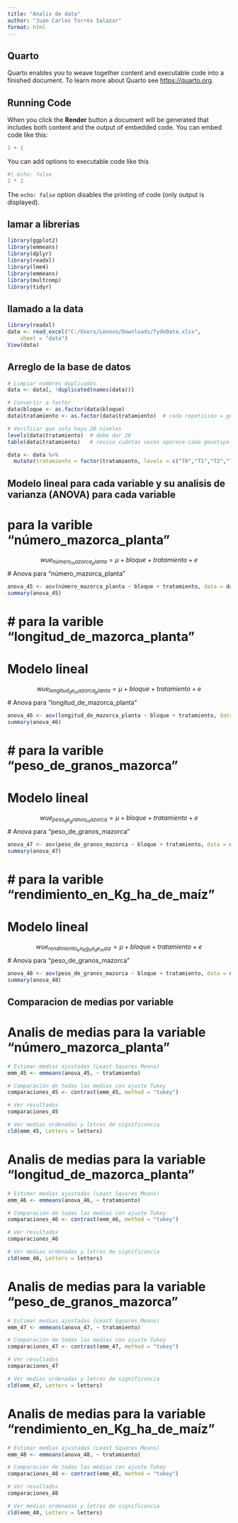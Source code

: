 ```yaml
---
title: "Analis de data"
author: "Juan Carlos Torres Salazar"
format: html
---
```


## Quarto

Quarto enables you to weave together content and executable code into a finished document. To learn more about Quarto see <https://quarto.org>.

## Running Code

When you click the **Render** button a document will be generated that includes both content and the output of embedded code. You can embed code like this:

```r
1 + 1
```

You can add options to executable code like this 

```r
#| echo: false
2 * 2
```

The `echo: false` option disables the printing of code (only output is displayed).


## lamar a librerias 

```r
library(ggplot2)
library(emmeans)
library(dplyr)
library(readxl)
library(lme4)
library(emmeans)
library(multcomp)
library(tidyr)

```

## llamado a la data 


```r
library(readxl)
data <- read_excel("C:/Users/Lenovo/Downloads/TydeData.xlsx", 
    sheet = "data")
View(data)
```

## Arreglo de la base de datos 

```r
# Limpiar nombres duplicados
data <- data[, !duplicated(names(data))]

# Convertir a factor
data$bloque <- as.factor(data$bloque)
data$tratamiento <- as.factor(data$tratamiento)  # cada repetición = genotipo

# Verificar que solo haya 20 niveles
levels(data$tratamiento)  # debe dar 20
table(data$tratamiento)   # revisa cuántas veces aparece cada genotipo por bloque
```
```r
data <- data %>%
  mutate(tratamiento = factor(tratamiento, levels = c("T0","T1","T2","T3","T4")))
```



## Modelo lineal para cada variable y su analisis de varianza (ANOVA) para cada variable

# para la varible "número_mazorca_planta"

$$ wue_{número_mazorca_planta} = \mu + bloque + tratamiento +e $$
# Anova para "número_mazorca_planta"

```r
anova_45 <- aov(número_mazorca_planta ~ bloque + tratamiento, data = data)
summary(anova_45)
```
# # para la varible "longitud_de_mazorca_planta"
# Modelo lineal 

$$ wue_{longitud_de_mazorca_planta} = \mu + bloque + tratamiento +e $$
# Anova para "longitud_de_mazorca_planta"

```r
anova_46 <- aov(longitud_de_mazorca_planta ~ bloque + tratamiento, data = data)
summary(anova_46)
```

# # para la varible "peso_de_granos_mazorca"
# Modelo lineal

$$ wue_{peso_de_granos_mazorca} = \mu + bloque + tratamiento +e $$
# Anova para "peso_de_granos_mazorca"

```r
anova_47 <- aov(peso_de_granos_mazorca ~ bloque + tratamiento, data = data)
summary(anova_47)
```

# # para la varible "rendimiento_en_Kg_ha_de_maíz"
# Modelo lineal

$$ wue_{rendimiento_en_Kg_ha_de_maíz} = \mu + bloque + tratamiento +e $$
# Anova para "peso_de_granos_mazorca"

```r
anova_48 <- aov(peso_de_granos_mazorca ~ bloque + tratamiento, data = data)
summary(anova_48)
```

## Comparacion de medias por variable 

# Analis de medias para la variable "número_mazorca_planta"

```r
# Estimar medias ajustadas (Least Squares Means)
emm_45 <- emmeans(anova_45, ~ tratamiento)

# Comparación de todas las medias con ajuste Tukey
comparaciones_45 <- contrast(emm_45, method = "tukey")

# Ver resultados
comparaciones_45

# Ver medias ordenadas y letras de significancia
cld(emm_45, Letters = letters)
```

# Analis de medias para la variable "longitud_de_mazorca_planta"

```r
# Estimar medias ajustadas (Least Squares Means)
emm_46 <- emmeans(anova_46, ~ tratamiento)

# Comparación de todas las medias con ajuste Tukey
comparaciones_46 <- contrast(emm_46, method = "tukey")

# Ver resultados
comparaciones_46

# Ver medias ordenadas y letras de significancia
cld(emm_46, Letters = letters)
```
# Analis de medias para la variable "peso_de_granos_mazorca"


```r
# Estimar medias ajustadas (Least Squares Means)
emm_47 <- emmeans(anova_47, ~ tratamiento)

# Comparación de todas las medias con ajuste Tukey
comparaciones_47 <- contrast(emm_47, method = "tukey")

# Ver resultados
comparaciones_47

# Ver medias ordenadas y letras de significancia
cld(emm_47, Letters = letters)
```
# Analis de medias para la variable "rendimiento_en_Kg_ha_de_maíz"

```r
# Estimar medias ajustadas (Least Squares Means)
emm_48 <- emmeans(anova_48, ~ tratamiento)

# Comparación de todas las medias con ajuste Tukey
comparaciones_48 <- contrast(emm_48, method = "tukey")

# Ver resultados
comparaciones_48

# Ver medias ordenadas y letras de significancia
cld(emm_48, Letters = letters)
```



